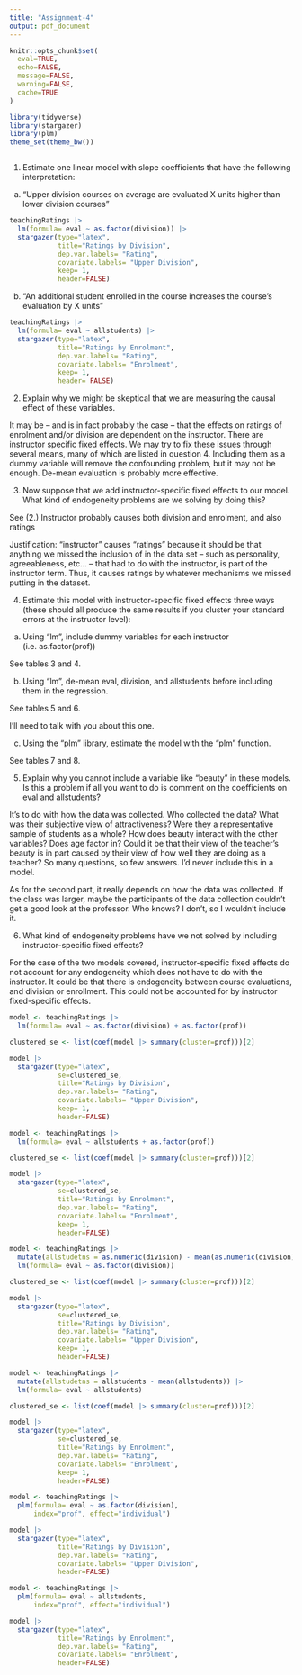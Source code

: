 ```yaml
---
title: "Assignment-4"
output: pdf_document
---
```


```r
knitr::opts_chunk$set(
  eval=TRUE,
  echo=FALSE,
  message=FALSE,
  warning=FALSE,
  cache=TRUE
)

library(tidyverse)
library(stargazer)
library(plm)
theme_set(theme_bw())
```

```r
```


1. Estimate one linear model with slope coefficients that have the following interpretation:

a. "Upper division courses on average are evaluated X units higher than lower division courses"

```r
teachingRatings |>
  lm(formula= eval ~ as.factor(division)) |>
  stargazer(type="latex",
            title="Ratings by Division",
            dep.var.labels= "Rating",
            covariate.labels= "Upper Division",
            keep= 1,
            header=FALSE)
```

b. "An additional student enrolled in the course increases the course's evaluation by X units"

```r
teachingRatings |>
  lm(formula= eval ~ allstudents) |>
  stargazer(type="latex",
            title="Ratings by Enrolment",
            dep.var.labels= "Rating",
            covariate.labels= "Enrolment",
            keep= 1,
            header= FALSE)
```

2. Explain why we might be skeptical that we are measuring the causal effect of these variables.

It may be -- and is in fact probably the case -- that the effects on ratings of enrolment and/or division are dependent on the instructor. There are instructor specific fixed effects. We may try to fix these issues through several means, many of which are listed in question 4. Including them as a dummy variable will remove the confounding problem, but it may not be enough. De-mean evaluation is probably more effective.

3. Now suppose that we add instructor-specific fixed effects to our model. What kind of endogeneity problems are we solving by doing this?

See (2.) Instructor probably causes both division and enrolment, and also ratings

Justification: "instructor" causes "ratings" because it should be that anything we missed the inclusion of in the data set -- such as personality, agreeableness, etc... -- that had to do with the instructor, is part of the instructor term. Thus, it causes ratings by whatever mechanisms we missed putting in the dataset.

4. Estimate this model with instructor-specific fixed effects three ways (these should all produce the same results if you cluster your standard errors at the instructor level):

a. Using "lm", include dummy variables for each instructor (i.e. as.factor(prof))

See tables 3 and 4.

b. Using "lm", de-mean eval, division, and allstudents before including them in the regression.

See tables 5 and 6.

I'll need to talk with you about this one.

c. Using the "plm" library, estimate the model with the "plm" function.

See tables 7 and 8.

5. Explain why you cannot include a variable like "beauty" in these models. Is this a problem if all you want to do is comment on the coefficients on eval and allstudents?

It's to do with how the data was collected. Who collected the data? What was their subjective view of attractiveness? Were they a representative sample of students as a whole? How does beauty interact with the other variables? Does age factor in? Could it be that their view of the teacher's beauty is in part caused by their view of how well they are doing as a teacher? So many questions, so few answers. I'd never include this in a model.

As for the second part, it really depends on how the data was collected. If the class was larger, maybe the participants of the data collection couldn't get a good look at the professor. Who knows? I don't, so I wouldn't include it.

6. What kind of endogeneity problems have we not solved by including instructor-specific fixed effects?

For the case of the two models covered, instructor-specific fixed effects do not account for any endogeneity which does not have to do with the instructor. It could be that there is endogeneity between course evaluations, and division or enrollment. This could not be accounted for by instructor fixed-specific effects.

\newpage

```r
model <- teachingRatings |>
  lm(formula= eval ~ as.factor(division) + as.factor(prof))

clustered_se <- list(coef(model |> summary(cluster=prof)))[2]

model |>
  stargazer(type="latex",
            se=clustered_se,
            title="Ratings by Division",
            dep.var.labels= "Rating",
            covariate.labels= "Upper Division",
            keep= 1,
            header=FALSE)
```

```r
model <- teachingRatings |>
  lm(formula= eval ~ allstudents + as.factor(prof))

clustered_se <- list(coef(model |> summary(cluster=prof)))[2]

model |>
  stargazer(type="latex",
            se=clustered_se,
            title="Ratings by Enrolment",
            dep.var.labels= "Rating",
            covariate.labels= "Enrolment",
            keep= 1,
            header=FALSE)
```

\newpage

```r
model <- teachingRatings |>
  mutate(allstudetns = as.numeric(division) - mean(as.numeric(division))) |>
  lm(formula= eval ~ as.factor(division))

clustered_se <- list(coef(model |> summary(cluster=prof)))[2]

model |>
  stargazer(type="latex",
            se=clustered_se,
            title="Ratings by Division",
            dep.var.labels= "Rating",
            covariate.labels= "Upper Division",
            keep= 1,
            header=FALSE)
```

```r
model <- teachingRatings |>
  mutate(allstudetns = allstudents - mean(allstudents)) |>
  lm(formula= eval ~ allstudents)

clustered_se <- list(coef(model |> summary(cluster=prof)))[2]

model |>
  stargazer(type="latex",
            se=clustered_se,
            title="Ratings by Enrolment",
            dep.var.labels= "Rating",
            covariate.labels= "Enrolment",
            keep= 1,
            header=FALSE)
```

\newpage

```r
model <- teachingRatings |>
  plm(formula= eval ~ as.factor(division),
      index="prof", effect="individual")

model |>
  stargazer(type="latex",
            title="Ratings by Division",
            dep.var.labels= "Rating",
            covariate.labels= "Upper Division",
            header=FALSE)
```

```r
model <- teachingRatings |>
  plm(formula= eval ~ allstudents,
      index="prof", effect="individual")

model |>
  stargazer(type="latex",
            title="Ratings by Enrolment",
            dep.var.labels= "Rating",
            covariate.labels= "Enrolment",
            header=FALSE)
```